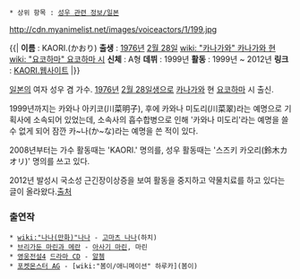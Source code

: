  * 상위 항목 : [[성우 관련 정보/일본]]

http://cdn.myanimelist.net/images/voiceactors/1/199.jpg


{{|
'''이름''' : KAORI.(かおり)
'''출생''' : [[1976년]] [[2월 28일]] [[wiki: "카나가와" 카나가와 현]] [[wiki: "요코하마" 요코하마 시]]
'''신체''' : A형
'''데뷔''' : 1999년
'''활동''' : 1999년 ~ 2012년
'''링크''' : [http://ip.tosp.co.jp/i.asp?i=228kaori KAORI.웹사이트]
|}}

[[일본]]의 여자 성우 겸 가수. [[1976년]] [[2월 28일]]생으로 [[카나가와]] 현 [[요코하마]] 시 출신.

1999년까지는 카와나 아키코(川菜明子), 후에 카와나 미도리(川菜翠)라는 예명으로 기획사에 소속되어 있었는데, 소속사의 흡수합병으로 인해 '카와나 미도리'라는 예명을 쓸 수 없게 되어 잠깐 카~나(か~な)라는 예명을 쓴 적이 있다.

2008년부터는 가수 활동때는 'KAORI.' 명의를, 성우 활동때는 '스즈키 카오리(鈴木カオリ)' 명의를 쓰고 있다.

2012년 발성시 국소성 근긴장이상증을 보여 활동을 중지하고 약물치료를 하고 있다는 글이 올라왔다.[http://spunkystrider.good.cx/news_kaori/index.html 출처]

=== 출연작 ===
 * [[wiki:"나나(만화)"나나]] - [[고마츠 나나]](하치)
 * [[브리가둔 마린과 메란]] - [[아사기 마린]], 마린
 * [[영웅전설4]] [[드라마 CD]] - [[알쳄]]
 * [[포켓몬스터 AG]] - [wiki:"봄이/애니메이션" 하루카](봄이)
